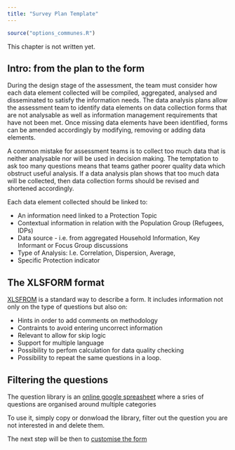```yaml
---
title: "Survey Plan Template"
---
```


```r
source("options_communes.R")
```

<div class="important">
This chapter is not written yet.
</div>

## Intro: from the plan to the form

During the design stage of the assessment, the team must consider how each data element collected will be compiled, aggregated, analysed and disseminated to satisfy the information needs. The data analysis plans allow the assessment team to identify data elements on data collection forms that are not analysable as well as information management requirements that have not been met.  Once missing data elements have been identified, forms can be amended accordingly by modifying, removing or adding data elements.

A common mistake for assessment teams is to collect too much data that is neither analysable nor will be used in decision making.  The temptation to ask too many questions means that teams gather poorer quality data which obstruct useful analysis.  If a data analysis plan shows that too much data will be collected, then data collection forms should be revised and shortened accordingly.

Each data element collected should be linked to:

* An information need linked to a Protection Topic
* Contextual information in relation with the Population Group (Refugees, IDPs)
* Data source - i.e. from aggregated Household Information, Key Informant or Focus Group discussions
* Type of Analysis: I.e. Correlation, Dispersion, Average,  
* Specific Protection indicator


##  The XLSFORM format

[XLSFROM](http://xlsform.org/) is a standard way to describe a form. It includes information not only on the type of questions but also on:

* Hints in order to add comments on methodology
* Contraints to avoid entering uncorrect information 
* Relevant to allow for skip logic
* Support for multiple language
* Possibility to perfom calculation for data quality checking
* Possibility to repeat the same questions in a loop.

##  Filtering the questions

The question library is an [online google spreasheet](https://docs.google.com/spreadsheets/d/1zGnaLXouP9vTfjqVvUVOSfzeSkvpd63f8Z-zvqGJtNU) where a sries of questions are organised around multiple categories

To use it, simply copy or donwload the library,  filter out the question you are not interested in and delete them.

The next step will be then to [customise the form](Guidelines-for-Customisation.html)